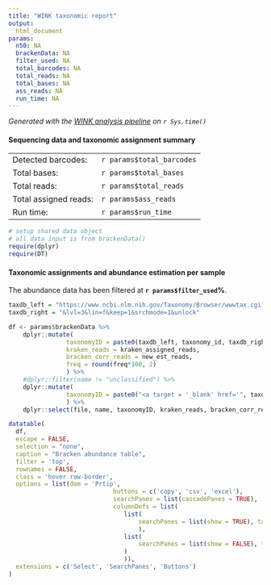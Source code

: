 ```yaml
---
title: "WINK taxonomic report"
output: 
  html_document
params:
  n50: NA
  brackenData: NA
  filter_used: NA
  total_barcodes: NA
  total_reads: NA
  total_bases: NA
  ass_reads: NA
  run_time: NA
---
```


<style>
div.blue { background-color:#e6f0ff;}
</style>

*Generated with the [WINK analysis pipeline](https://github.com/angelovangel/wink.git) on `r Sys.time()`*

<div class = "blue">
#### Sequencing data and taxonomic assignment summary
</div>

|                |  |
|----------------|--|
| Detected barcodes:    | `r params$total_barcodes` |
| Total bases:          | `r params$total_bases` |
| Total reads:          | `r params$total_reads` |
| Total assigned reads: | `r params$ass_reads` |
| Run time:             | `r params$run_time` |



```r
# setup shared data object
# all data input is from brackenData()
require(dplyr)
require(DT)
```

<div class = "blue">
#### Taxonomic assignments and abundance estimation per sample
The abundance data has been filtered at **`r params$filter_used`%**.
</div>

```r

taxdb_left = "https://www.ncbi.nlm.nih.gov/Taxonomy/Browser/wwwtax.cgi?mode=Info&id="
taxdb_right = "&lvl=3&lin=f&keep=1&srchmode=1&unlock"

df <- params$brackenData %>%
	dplyr::mutate(
				taxonomyID = paste0(taxdb_left, taxonomy_id, taxdb_right), #two-step mutate to build href
				kraken_reads = kraken_assigned_reads,
				bracken_corr_reads = new_est_reads, 
				freq = round(freq*100, 2)
				) %>% 
	#dplyr::filter(name != "unclassified") %>%
	dplyr::mutate(
				taxonomyID = paste0("<a target = '_blank' href='", taxonomyID, "'>", taxonomy_id, "</a>")
				) %>%
	dplyr::select(file, name, taxonomyID, kraken_reads, bracken_corr_reads, freq)

datatable(
  df,
  escape = FALSE,
  selection = "none",
  caption = "Bracken abundance table",
  filter = 'top', 
  rownames = FALSE, 
  class = 'hover row-border',
  options = list(dom = 'Prtip', 
  							 buttons = c('copy', 'csv', 'excel'),
  							 searchPanes = list(cascadePanes = TRUE),
  							 columnDefs = list(
  							 	list(
  							 		searchPanes = list(show = TRUE), targets = 0:1
  							 		),
  							 	list(
  							 		searchPanes = list(show = FALSE), targets = 2:5
  							 	)
  							 	)),
  extensions = c('Select', 'SearchPanes', 'Buttons')
)

```
